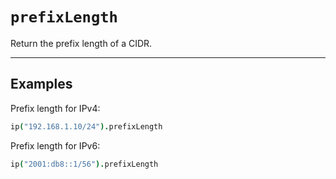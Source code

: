 # `prefixLength`

Return the prefix length of a CIDR.

---

## Examples

Prefix length for IPv4:

```coffee
ip("192.168.1.10/24").prefixLength
```

Prefix length for IPv6:

```coffee
ip("2001:db8::1/56").prefixLength
```
